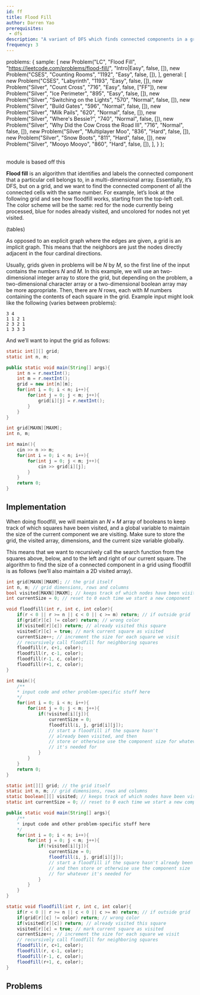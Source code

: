 ```yaml
---
id: ff
title: Flood Fill
author: Darren Yao
prerequisites: 
 - dfs
description: "A variant of DFS which finds connected components in a graph respresented by a grid."
frequency: 3
---
```



  problems: {
    sample: [
      new Problem("LC", "Flood Fill", "https://leetcode.com/problems/flood-fill/", "Intro|Easy", false, []),
      new Problem("CSES", "Counting Rooms", "1192", "Easy", false, []),
    ],
    general: [
      new Problem("CSES", "Labyrinth", "1193", "Easy", false, []),
      new Problem("Silver", "Count Cross", "716", "Easy", false, ["FF"]),
      new Problem("Silver", "Ice Perimeter", "895", "Easy", false, []),
      new Problem("Silver", "Switching on the Lights", "570", "Normal", false, []),
      new Problem("Silver", "Build Gates", "596", "Normal", false, []),
      new Problem("Silver", "Milk Pails", "620", "Normal", false, []),
      new Problem("Silver", "Where's Bessie?", "740", "Normal", false, []),
      new Problem("Silver", "Why Did the Cow Cross the Road III", "716", "Normal", false, []),
      new Problem("Silver", "Multiplayer Moo", "836", "Hard", false, []),
      new Problem("Silver", "Snow Boots", "811", "Hard", false, []),
      new Problem("Silver", "Mooyo Mooyo", "860", "Hard", false, []),
    ],
  }
};

<problems-list problems={metadata.problems.sample} />

<br />

<resources>
    <resource source="IUSACO" title="10.5 - Flood Fill">module is based off this</resource>
</resources>

**Flood fill** is an algorithm that identifies and labels the connected component that a
particular cell belongs to, in a multi-dimensional array. Essentially, it’s DFS, but on a grid,
and we want to find the connected component of all the connected cells with the same number.
For example, let’s look at the following grid and see how floodfill works, starting from the
top-left cell. The color scheme will be the same: red for the node currently being processed,
blue for nodes already visited, and uncolored for nodes not yet visited.

(tables)

<IncompleteSection />

As opposed to an explicit graph where the edges are given, a grid is an implicit graph.
This means that the neighbors are just the nodes directly adjacent in the four cardinal
directions.

Usually, grids given in problems will be $N$ by $M$, so the first line of the input contains the
numbers $N$ and $M$. In this example, we will use an two-dimensional integer array to store the
grid, but depending on the problem, a two-dimensional character array or a two-dimensional
boolean array may be more appropriate. Then, there are $N$ rows, each with $M$ numbers
containing the contents of each square in the grid. Example input might look like the following
(varies between problems):

```
3 4
1 1 2 1
2 3 2 1
1 3 3 3
```

And we’ll want to input the grid as follows:

```java
static int[][] grid;
static int n, m;

public static void main(String[] args){
    int n = r.nextInt();
    int m = r.nextInt();
    grid = new int[n][m];
    for(int i = 0; i < n; i++){
        for(int j = 0; j < m; j++){
            grid[i][j] = r.nextInt();
        }
    }
}
```

```cpp
int grid[MAXN][MAXM];
int n, m;

int main(){
    cin >> n >> m;
    for(int i = 0; i < n; i++){
        for(int j = 0; j < m; j++){
            cin >> grid[i][j];
        }
    }
    return 0;
}
```

## Implementation

<resources>
  <resource source="GFG" title="Flood Fill" url="flood-fill-algorithm-implement-fill-paint"></resource>
</resources>

When doing floodfill, we will maintain an $N\times M$ array of booleans to keep track of
which squares have been visited, and a global variable to maintain the size of the current
component we are visiting. Make sure to store the grid, the visited array, dimensions, and
the current size variable globally.

This means that we want to recursively call the search function from the squares above,
below, and to the left and right of our current square. The algorithm to find the size of a
connected component in a grid using floodfill is as follows (we’ll also maintain a 2D visited array).

<LanguageSection>

<CPPSection>

```cpp
int grid[MAXN][MAXM]; // the grid itself
int n, m; // grid dimensions, rows and columns
bool visited[MAXN][MAXM]; // keeps track of which nodes have been visited
int currentSize = 0; // reset to 0 each time we start a new component

void floodfill(int r, int c, int color){
    if(r < 0 || r >= n || c < 0 || c >= m) return; // if outside grid
    if(grid[r][c] != color) return; // wrong color
    if(visited[r][c]) return; // already visited this square
    visited[r][c] = true; // mark current square as visited
    currentSize++; // increment the size for each square we visit
    // recursively call floodfill for neighboring squares
    floodfill(r, c+1, color);
    floodfill(r, c-1, color);
    floodfill(r-1, c, color);
    floodfill(r+1, c, color);
}

int main(){
    /**
    * input code and other problem-specific stuff here
    */
    for(int i = 0; i < n; i++){
        for(int j = 0; j < m; j++){
            if(!visited[i][j]){
                currentSize = 0;
                floodfill(i, j, grid[i][j]);
                // start a floodfill if the square hasn't
                // already been visited, and then
                // store or otherwise use the component size for whatever
                // it's needed for
            }
        }
    }
    return 0;
}
```

</CPPSection>

<JavaSection>

```java
static int[][] grid; // the grid itself
static int n, m; // grid dimensions, rows and columns
static boolean[][] visited; // keeps track of which nodes have been visited
static int currentSize = 0; // reset to 0 each time we start a new component

public static void main(String[] args){
    /**
    * input code and other problem-specific stuff here
    */
    for(int i = 0; i < n; i++){
        for(int j = 0; j < m; j++){
            if(!visited[i][j]){
                currentSize = 0;
                floodfill(i, j, grid[i][j]);
                // start a floodfill if the square hasn't already been visited,
                // and then store or otherwise use the component size
                // for whatever it's needed for
            }
        }
    }
}

static void floodfill(int r, int c, int color){
    if(r < 0 || r >= n || c < 0 || c >= m) return; // if outside grid
    if(grid[r][c] != color) return; // wrong color
    if(visited[r][c]) return; // already visited this square
    visited[r][c] = true; // mark current square as visited
    currentSize++; // increment the size for each square we visit
    // recursively call floodfill for neighboring squares
    floodfill(r, c+1, color);
    floodfill(r, c-1, color);
    floodfill(r-1, c, color);
    floodfill(r+1, c, color);
}
```

</JavaSection>

</LanguageSection>


## Problems

<problems-list problems={metadata.problems.general} />